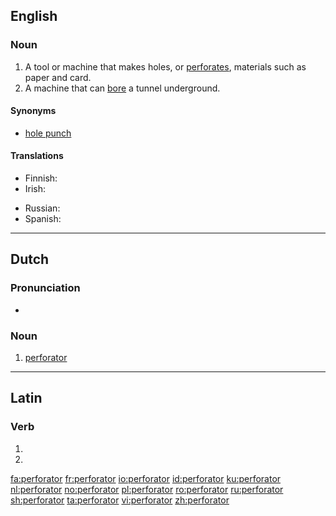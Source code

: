 ==English==

===Noun===
{{en-noun}}

# A tool or machine that makes holes, or [[perforate]]s, materials such as paper and card.
# A machine that can [[bore]] a tunnel underground.

====Synonyms====
* [[hole punch]]

====Translations====
{{trans-see|hole punch}}

{{trans-top|machine that bores}}
* Finnish: {{t+|fi|pora}}
* Irish: {{t|ga|polltóir|m}}
{{trans-mid}}
* Russian: {{t+|ru|сверло|n|tr=sverló|sc=Cyrl}}
* Spanish: {{t|es|máquina perforadora|f}}
{{trans-bottom}}

----

==Dutch==

===Pronunciation===
* {{audio|Nl-perforator.ogg|Audio|lang=nl}}

===Noun===
{{nl-noun|m|-s|pl2=-:en|perforatortje}}

# [[#Dutch|perforator]]

----

==Latin==

===Verb===
{{la-verb-form|perforātor}}

# {{inflection of|perforō||2|s|futr|pasv|impr|lang=la}}
# {{inflection of|perforō||3|s|futr|pasv|impr|lang=la}}

[[fa:perforator]]
[[fr:perforator]]
[[io:perforator]]
[[id:perforator]]
[[ku:perforator]]
[[nl:perforator]]
[[no:perforator]]
[[pl:perforator]]
[[ro:perforator]]
[[ru:perforator]]
[[sh:perforator]]
[[ta:perforator]]
[[vi:perforator]]
[[zh:perforator]]
